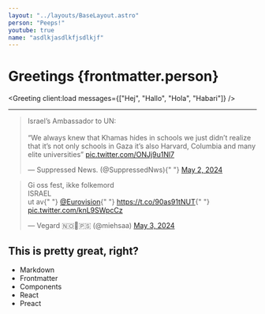 ```yaml
---
layout: "../layouts/BaseLayout.astro"
person: "Peeps!"
youtube: true
name: "asdlkjasdlkfjsdlkjf"
---
```



# Greetings {frontmatter.person}

<Greeting client:load messages={["Hej", "Hallo", "Hola", "Habari"]} />

<HelloReact client:load name="Ali" age={41} />

<SimpleMachine client:load />

<YTPlayer client:only="react" videoId="bS9em7Bg0iU" start={5} end={10} />
<hr />
<YTPlayer client:only="react" videoId="yMsI7mczMeY" />

<blockquote class="twitter-tweet" data-media-max-width="560">
  <p lang="en" dir="ltr">
    Israel’s Ambassador to UN: <br></br>“We always knew that Khamas hides in schools
    we just didn’t realize that it’s not only schools in Gaza it’s also Harvard,
    Columbia and many elite universities” <a href="https://t.co/ONJj9u1Nl7">pic.twitter.com/ONJj9u1Nl7</a>
  </p>
  &mdash; Suppressed News. (@SuppressedNws){" "}
  <a href="https://twitter.com/SuppressedNws/status/1786121965163388976?ref_src=twsrc%5Etfw">
    May 2, 2024
  </a>
</blockquote> <script
  async
  src="https://platform.twitter.com/widgets.js"
  charset="utf-8"
></script>

<blockquote class="twitter-tweet">
  <p lang="no" dir="ltr">
    Gi oss fest, ikke folkemord<br>ISRAEL</br>ut av{" "}
    <a href="https://twitter.com/Eurovision?ref_src=twsrc%5Etfw">@Eurovision</a>{" "}
    <a href="https://t.co/90as91tNUT">https://t.co/90as91tNUT</a>{" "}
    <a href="https://t.co/knL9SWpcCz">pic.twitter.com/knL9SWpcCz</a>
  </p>
  &mdash; Vegard 🇳🇴🍉🇵🇸 (@miehsaa) <a href="https://twitter.com/miehsaa/status/1786439391759544523?ref_src=twsrc%5Etfw">May 3, 2024</a>
</blockquote> <script
  async
  src="https://platform.twitter.com/widgets.js"
  charset="utf-8"
></script>

## This is pretty great, right?

- Markdown
- Frontmatter
- Components
- React
- Preact
